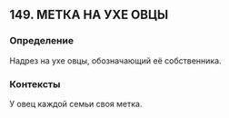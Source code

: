 ## 149. МЕТКА НА УХЕ ОВЦЫ
### Определение
Надрез на ухе овцы, обозначающий её собственника.

### Контексты
У овец каждой семьи своя метка.


